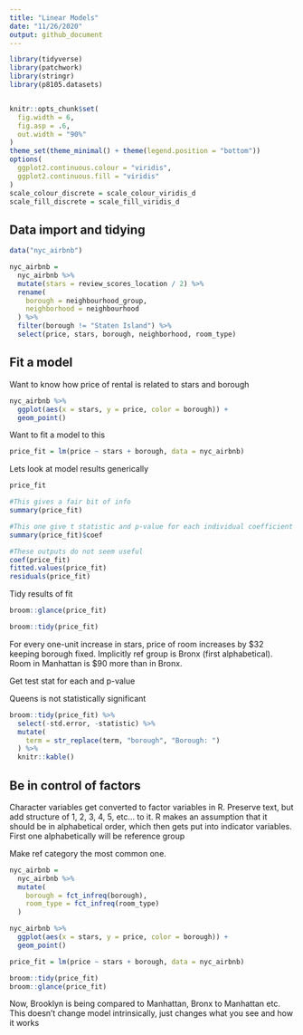 ```yaml
---
title: "Linear Models"
date: "11/26/2020"
output: github_document
---
```


```r
library(tidyverse)
library(patchwork)
library(stringr)
library(p8105.datasets)


knitr::opts_chunk$set(
  fig.width = 6,
  fig.asp = .6,
  out.width = "90%"
)
theme_set(theme_minimal() + theme(legend.position = "bottom"))
options(
  ggplot2.continuous.colour = "viridis",
  ggplot2.continuous.fill = "viridis"
)
scale_colour_discrete = scale_colour_viridis_d
scale_fill_discrete = scale_fill_viridis_d
```

## Data import and tidying

```r
data("nyc_airbnb")

nyc_airbnb = 
  nyc_airbnb %>% 
  mutate(stars = review_scores_location / 2) %>% 
  rename(
    borough = neighbourhood_group,
    neighborhood = neighbourhood
  ) %>% 
  filter(borough != "Staten Island") %>% 
  select(price, stars, borough, neighborhood, room_type)
```

## Fit a model

Want to know how price of rental is related to stars and borough

```r
nyc_airbnb %>% 
  ggplot(aes(x = stars, y = price, color = borough)) + 
  geom_point()
```

Want to fit a model to this

```r
price_fit = lm(price ~ stars + borough, data = nyc_airbnb)
```

Lets look at model results generically

```r
price_fit

#This gives a fair bit of info
summary(price_fit)

#This one give t statistic and p-value for each individual coefficient
summary(price_fit)$coef
```

```r
#These outputs do not seem useful
coef(price_fit)
fitted.values(price_fit)
residuals(price_fit)
```


Tidy results of fit

```r
broom::glance(price_fit)

broom::tidy(price_fit)
```

For every one-unit increase in stars, price of room increases by $32 keeping borough fixed.
Implicitly ref group is Bronx (first alphabetical). Room in Manhattan is $90 more than in Bronx.

Get test stat for each and p-value

Queens is not statistically significant

```r
broom::tidy(price_fit) %>% 
  select(-std.error, -statistic) %>% 
  mutate(
    term = str_replace(term, "borough", "Borough: ")
  ) %>% 
  knitr::kable()
```


## Be in control of factors

Character variables get converted to factor variables in R. Preserve text, but add structure of 1, 2, 3, 4, 5, etc... to it. R makes an assumption that it should be in alphabetical order, which then gets put into indicator variables. First one alphabetically will be reference group 

Make ref category the most common one.

```r
nyc_airbnb =
  nyc_airbnb %>% 
  mutate(
    borough = fct_infreq(borough),
    room_type = fct_infreq(room_type)
  )

nyc_airbnb %>% 
  ggplot(aes(x = stars, y = price, color = borough)) + 
  geom_point()
```

```r
price_fit = lm(price ~ stars + borough, data = nyc_airbnb)

broom::tidy(price_fit)
broom::glance(price_fit)
```

Now, Brooklyn is being compared to Manhattan, Bronx to Manhattan etc. This doesn't change model intrinsically, just changes what you see and how it works
